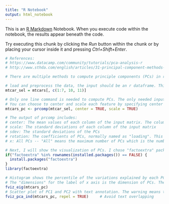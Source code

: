 ```yaml
---
title: "R Notebook"
output: html_notebook
---
```


This is an [R Markdown](http://rmarkdown.rstudio.com) Notebook. When you execute code within the notebook, the results appear beneath the code. 

Try executing this chunk by clicking the *Run* button within the chunk or by placing your cursor inside it and pressing *Ctrl+Shift+Enter*. 

```r
# References:
# https://www.datacamp.com/community/tutorials/pca-analysis-r
# http://www.sthda.com/english/articles/31-principal-component-methods-in-r-practical-guide/118-principal-component-analysis-in-r-prcomp-vs-princomp/

# There are multiple methods to compute principle components (PCs) in r. Here I show how you can compute PCs using prcomp.

# load and preprocess the data, the input should be an r dataframe. This mtcars is a built-in dataframe.
mtcar_sel = mtcars[, c(1:7, 10, 11)]

# Only one line command is needed to compute PCs. The only needed input is a dataframe with each column is a feature while each row is a/an sample/individual/observation.
# You can choose to center and scale each feature by specifying center = TRUE, scale = TRUE.
mtcars_pc <- prcomp(mtcar_sel, center = TRUE, scale = TRUE)

# The output of prcomp includes:
# center: The mean values of each column of the input matrix. The columns are also named as "variables".
# scale: The standard deviations of each column of the input matrix
# sdev: The standard deviations of the PCs
# rotation: The coefficients of PCs, normally named as "loading". This is actually the coefficient of the linear combination of each column of the imput matrix.
# x: All PCs -- "All" means the maximum number of PCs which is the number of columns of the input matrix.
```

```r
# Next, I will show the visualization of PCs. I chose "factoextra" package.
if("factoextra" %in% rownames(installed.packages()) == FALSE) {
  install.packages("factoextra")
}
library(factoextra)
```

```r
# Histogram shows the percentile of the variations explained by each PC.
# The "dimensions" for the label of x axis is the dimension of PCs. The 1st dimension is the 1st PC, etc.
fviz_eig(mtcars_pc)
# Scatter plot of PC1 and PC2 with text annotation. The warning means that there are annotation cannot be made due to the requirement of "non-overlap" (annotations).
fviz_pca_ind(mtcars_pc, repel = TRUE)     # Avoid text overlapping
```
